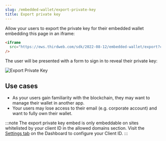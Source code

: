 ```yaml
---
slug: /embedded-wallet/export-private-key
title: Export private key
---
```


Allow your users to export the private key for their embedded wallet embedding this page in an iframe:

```html
<iframe
  src="https://ews.thirdweb.com/sdk/2022-08-12/embedded-wallet/export?clientId=CLIENT_ID"
/>
```

The user will be presented with a form to sign in to reveal their private key:

![Export Private Key](../assets/export-priv-key.png)

## Use cases

- As your users gain familiarity with the blockchain, they may want to manage their wallet in another app.
- Your users may lose access to their email (e.g. corporate account) and want to fully own their wallet.

:::note
The export private key embed is only embeddable on sites whitelisted by your client ID in the allowed domains section. Visit the [Settings tab](https://thirdweb.com/dashboard/settings) on the Dashboard to configure your Client ID.
:::
